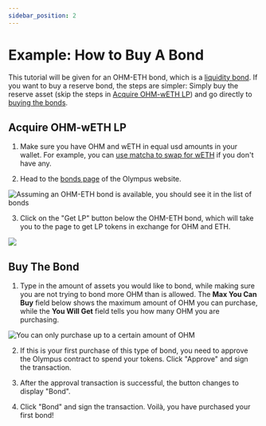 ```yaml
---
sidebar_position: 2
---
```


# Example: How to Buy A Bond

This tutorial will be given for an OHM-ETH bond, which is a [liquidity bond](../../contracts/glossary#liquidity-bonds).
If you want to buy a reserve bond, the steps are simpler:
Simply buy the reserve asset (skip the steps in [Acquire OHM-wETH LP](#acquire-ohm-weth-lp)) and go directly to
[buying the bonds](#buy-the-bond).

## Acquire OHM-wETH LP

1. Make sure you have OHM and wETH in equal usd amounts in your wallet. For example, you can [use matcha to swap for wETH](https://matcha.xyz/markets/1/0x64aa3364f17a4d01c6f1751fd97c2bd3d7e7f1d5/0xc02aaa39b223fe8d0a0e5c4f27ead9083c756cc2) if you don't have any.

2. Head to the [bonds page](https://app.olympusdao.finance/#/bonds) of the Olympus website.

![Assuming an OHM-ETH bond is available, you should see it in the list of bonds](/gitbook/assets/buy-a-bond.png)

3. Click on the "Get LP" button below the OHM-ETH bond, which will take you to the page to get LP tokens in exchange for OHM and ETH.

![](/gitbook/assets/get-lp-button.png)

## Buy The Bond

1. Type in the amount of assets you would like to bond, while making sure you are not trying to bond more OHM than is allowed.
   The **Max You Can Buy** field below shows the maximum amount of OHM you can purchase,
   while the **You Will Get** field tells you how many OHM you are purchasing.

![You can only purchase up to a certain amount of OHM](/gitbook/assets/max-you-can-buy.png)

2. If this is your first purchase of this type of bond, you need to approve the Olympus contract to spend your tokens. Click "Approve" and sign the transaction.

3. After the approval transaction is successful, the button changes to display "Bond".

4. Click "Bond" and sign the transaction. Voilà, you have purchased your first bond!
